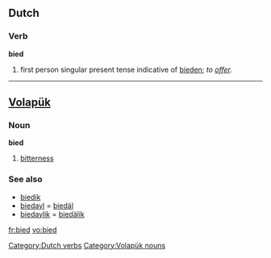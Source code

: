 ==Dutch==

===Verb===
'''bied'''

# first person singular present tense indicative of [[bieden]]; ''to [[offer]].''

[[Category:Dutch verbs]]

----

==[[Volapük]]==

===Noun===
'''bied'''

# [[bitterness]]

===See also===
* [[biedik]]
* [[biedayl]] = [[biedäl]]
* [[biedaylik]] = [[biedälik]]

[[Category:Volapük nouns]]

[[fr:bied]]
[[vo:bied]]